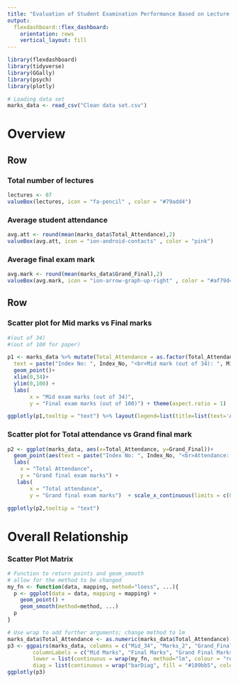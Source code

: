 ```yaml
---
title: "Evaluation of Student Examination Performance Based on Lecture Attendance"
output: 
  flexdashboard::flex_dashboard:
    orientation: rows
    vertical_layout: fill
---
```


```r
library(flexdashboard)
library(tidyverse)
library(GGally)
library(psych)
library(plotly)

# Loading data set
marks_data <- read_csv("Clean data set.csv")
```


Overview
=====================================  

Row {data-height=150}
-----------------------------------------------------------------------

### Total number of lectures

```r
lectures <- 07
valueBox(lectures, icon = "fa-pencil" , color = "#79add4")
```

### Average student attendance 

```r
avg.att <- round(mean(marks_data$Total_Attendance),2)
valueBox(avg.att, icon = "ion-android-contacts" , color = "pink")
```

### Average final exam mark

```r
avg.mark <- round(mean(marks_data$Grand_Final),2)
valueBox(avg.mark, icon = "ion-arrow-graph-up-right" , color = "#af79d4")
```

Row {data-height=850}
-----------------------------------------------------------------------

### **Scatter plot for Mid marks vs Final marks**

```r
#(out of 34) 
#(out of 100 for paper)

p1 <- marks_data %>% mutate(Total_Attendance = as.factor(Total_Attendance)) %>% ggplot(aes(x=Mid_34, y=Marks_2, col=Total_Attendance, 
  text = paste("Index No: ", Index_No, "<br>Mid mark (out of 34): ", Mid_34 , "<br>Final paper mark (out of 100): ", Marks_2, "<br>Grand final mark (out of 100): ", Grand_Final))) + 
  geom_point()+
  xlim(0,34)+ 
  ylim(0,100) + 
  labs( 
       x = "Mid exam marks (out of 34)", 
       y = "Final exam marks (out of 100)") + theme(aspect.ratio = 1)

ggplotly(p1,tooltip = "text") %>% layout(legend=list(title=list(text='Attendance')))
```

### **Scatter plot for Total attendance vs Grand final mark**

```r

p2 <- ggplot(marks_data, aes(x=Total_Attendance, y=Grand_Final))+
  geom_point(aes(text = paste("Index No: ", Index_No, "<br>Attendance: " , Total_Attendance,"<br>Grand final mark: ", Grand_Final)))+  geom_smooth(method=lm , color="red", se=FALSE, aes(text = paste("Pearson Correlation: 0.43 " ))) +
  labs(
    x = "Total Attendance",
    y = "Grand final exam marks") +
   labs(
       x = "Total attendance",
       y = "Grand final exam marks")  + scale_x_continuous(limits = c(0, 7), breaks = 0:7)

ggplotly(p2,tooltip = "text")

```


Overall Relationship
===================================== 


### Scatter Plot Matrix

```r
# Function to return points and geom_smooth
# allow for the method to be changed
my_fn <- function(data, mapping, method="loess", ...){
  p <- ggplot(data = data, mapping = mapping) + 
    geom_point() + 
    geom_smooth(method=method, ...)
  p
}

# Use wrap to add further arguments; change method to lm
marks_data$Total_Attendance <- as.numeric(marks_data$Total_Attendance)
p3 <- ggpairs(marks_data, columns = c("Mid_34", "Marks_2", "Grand_Final", "Total_Attendance"),
        columnLabels = c("Mid Marks", "Final Marks", "Grand Final Marks", "Total Attendance"),
        lower = list(continuous = wrap(my_fn, method="lm", colour = "red")),
        diag = list(continuous = wrap("barDiag", fill = "#189bb5", colour = "black")))
ggplotly(p3)
```

